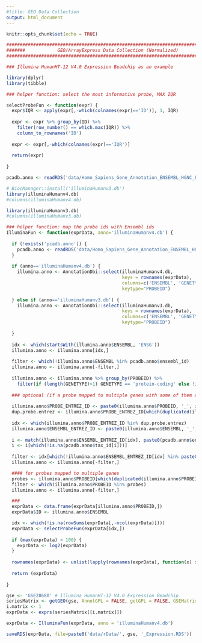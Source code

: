 ```yaml
---
#title: GEO Data Collection
output: html_document
---
```


<style type="text/css">
.main-container {
  max-width: 1800px;
  margin-left: 0;
  margin-right: 0;
}

h1.title {
  font-size: 14px;
  color: DarkRed;
}
</style>


```r
knitr::opts_chunk$set(echo = TRUE)
```


```r
#################################################################################
#######            GEO/ArrayExpress Data Collection (Normalized)          #######
#################################################################################

### Illumina HumanHT-12 V4.0 Expression Beadchip as an example

library(dplyr)
library(tibble)

### helper function: select the most informative probe, MAX IQR

selectProbeFun <- function(expr) {
  expr$IQR <- apply(expr[,-which(colnames(expr)=='ID')], 1, IQR)
  
  expr <- expr %>% group_by(ID) %>% 
    filter(row_number() == which.max(IQR)) %>%
    column_to_rownames('ID')
  
  expr <- expr[,-which(colnames(expr)=='IQR')]
  
  return(expr)
  
}

pcadb.anno <- readRDS('data/Homo_Sapiens_Gene_Annotation_ENSEMBL_HGNC_ENTRE.RDS')

# BiocManager::install('illuminaHumanv3.db')
library(illuminaHumanv4.db)
#columns(illuminaHumanv4.db)

library(illuminaHumanv3.db)
#columns(illuminaHumanv3.db)

### helper function: map the probe ids with Ensembl ids
IlluminaFun <- function(exprData, anno='illuminaHumanv4.db') {
  
  if (!exists('pcadb.anno')) {
    pcadb.anno <- readRDS('data/Homo_Sapiens_Gene_Annotation_ENSEMBL_HGNC_ENTRE.RDS')
  }
  
  if (anno=='illuminaHumanv4.db') {
    illumina.anno <- AnnotationDbi::select(illuminaHumanv4.db,
                                           keys = rownames(exprData),
                                           columns=c('ENSEMBL', 'GENETYPE', "SYMBOL","ENTREZID"), # "SYMBOL","ENTREZID",
                                           keytype="PROBEID")
    
  } else if (anno=='illuminaHumanv3.db') {
    illumina.anno <- AnnotationDbi::select(illuminaHumanv3.db,
                                           keys = rownames(exprData),
                                           columns=c('ENSEMBL', 'GENETYPE', "SYMBOL","ENTREZID"), # "SYMBOL","ENTREZID",
                                           keytype="PROBEID")
    
  }
  
  idx <- which(startsWith(illumina.anno$ENSEMBL, 'ENSG'))
  illumina.anno <- illumina.anno[idx,]
  
  filter <- which(!illumina.anno$ENSEMBL %in% pcadb.anno$ensembl_id)
  illumina.anno <- illumina.anno[-filter,]
  
  illumina.anno <- illumina.anno %>% group_by(PROBEID) %>% 
    filter(if (length(GENETYPE)>1) GENETYPE == 'protein-coding' else !is.na(GENETYPE))
  
  ### optional (if a probe mapped to multiple genes with some of them are novel proteins)
  
  illumina.anno$PROBE_ENTREZ_ID <- paste0(illumina.anno$PROBEID, '_', illumina.anno$ENTREZID)
  dup.probe.entrez <- illumina.anno$PROBE_ENTREZ_ID[which(duplicated(illumina.anno$PROBE_ENTREZ_ID))]
  
  idx <- which(illumina.anno$PROBE_ENTREZ_ID %in% dup.probe.entrez)
  illumina.anno$ENSEMBL_ENTREZ_ID <- paste0(illumina.anno$ENSEMBL, '_', illumina.anno$ENTREZID)
  
  i <- match(illumina.anno$ENSEMBL_ENTREZ_ID[idx], paste0(pcadb.anno$ensembl_id, '_', pcadb.anno$entrez_id))
  i <- i[which(!is.na(pcadb.anno$tax_id[i]))]
  
  filter <- idx[which(!illumina.anno$ENSEMBL_ENTREZ_ID[idx] %in% paste0(pcadb.anno$ensembl_id, '_', pcadb.anno$entrez_id)[i])]
  illumina.anno <- illumina.anno[-filter,]

  #### for probes mapped to multiple genes
  probes <- illumina.anno$PROBEID[which(duplicated(illumina.anno$PROBEID))]
  filter <- which(illumina.anno$PROBEID %in% probes)
  illumina.anno <- illumina.anno[-filter,]

  ###
  exprData <- data.frame(exprData[illumina.anno$PROBEID,])
  exprData$ID <- illumina.anno$ENSEMBL

  idx <- which(!is.na(rowSums(exprData[,-ncol(exprData)])))
  exprData <- selectProbeFun(exprData[idx,])
  
  if (max(exprData) > 100) {
    exprData <- log2(exprData)
  }
  
  rownames(exprData) <- unlist(lapply(rownames(exprData), function(x) strsplit(x, '_|\\.', )[[1]][1]))
  
  return (exprData)
  
}

gse <- 'GSE28680' # Illumina HumanHT-12 V4.0 Expression Beadchip
seriesMatrix <- getGEO(gse, AnnotGPL = FALSE, getGPL = FALSE, GSEMatrix = TRUE, destdir = 'data/fromGEO/') # AnnotGPL = TRUE
i.matrix <- 1
exprData <- exprs(seriesMatrix[[i.matrix]])

exprData <- IlluminaFun(exprData, anno = 'illuminaHumanv4.db')

saveRDS(exprData, file=paste0('data/rData/', gse, '_Expression.RDS'))
```

